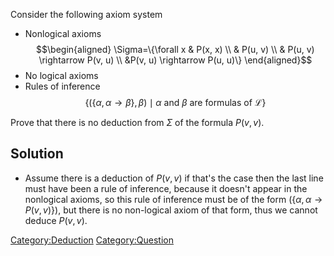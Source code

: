 Consider the following axiom system 

* Nonlogical axioms:<math display="block">\begin{aligned}
\Sigma=\{\forall  x & P(x, x) \\
& P(u, v) \\
& P(u, v) \rightarrow P(v, u) \\
&P(v, u) \rightarrow P(u, u)\}
\end{aligned}</math> 
* No logical axioms 
* Rules of inference:<math display="block">\{(\{\alpha, \alpha \rightarrow \beta\}, \beta) \mid \alpha \text { and } \beta \text { are formulas of } \mathcal{L}\}
</math> 

Prove that there is no deduction from <math>\Sigma</math> of the formula <math>P(v, v) .</math>

== Solution ==

* Assume there is a deduction of <math>P(v,v)</math> if that's the case then the last line must have been a rule of inference, because it doesn't appear in the nonlogical axioms, so this rule of inference must be of the form <math>\left( \left\{ \alpha, \alpha \to P\left(v,v\right) \right\} \right)</math>,  but there is no non-logical axiom of that form, thus we cannot deduce <math>P\left(v,v\right)</math>.
[[Category:Deduction]]
[[Category:Question]]